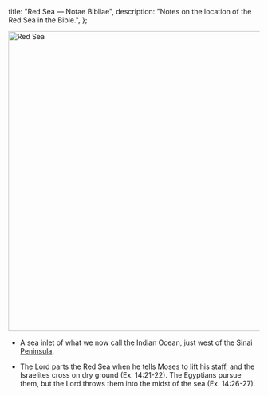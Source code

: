   title: "Red Sea — Notae Bibliae",
  description: "Notes on the location of the Red Sea in the Bible.",
};

<Initial text="Red Sea"/>

<Image
  className="sepia rounded"
  src="/places/red_sea.jpg"
  alt="Red Sea"
  width="600"
  height="600"
/>

- A sea inlet of what we now call the Indian Ocean, just west of the [Sinai Peninsula](/places/old-testament/exodus/mount-sinai).

- The Lord parts the Red Sea when he tells Moses to lift his staff, and the Israelites cross on dry ground (Ex. 14:21-22). The Egyptians pursue them, but the Lord throws them into the midst of the sea (Ex. 14:26-27).
